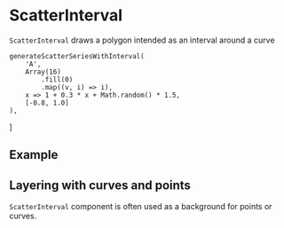 
# ScatterInterval

<Meta title="Charts/Continuous/ScatterInterval" />

`ScatterInterval` draws a polygon intended as an interval around a curve

<ArgsTable of={ScatterInterval} />

    generateScatterSeriesWithInterval(
        'A',
        Array(16)
            .fill(0)
            .map((v, i) => i),
        x => 1 + 0.3 * x + Math.random() * 1.5,
        [-0.8, 1.0]
    ),
]

## Example

<Canvas>
    <Story name="interval">
        <Chart size={[500, 300]} padding={[40, 40, 60, 60]} style={{ display: 'inline-block' }}>
            <Scatter
                data={dataWithInterval}
                x={'x'}
                y={'y'}
                r={6}
                scaleX={{
                    variant: 'linear',
                    domain: [0, 'auto'],
                }}
                scaleY={{
                    variant: 'linear',
                    domain: [0, 'auto'],
                    nice: true,
                }}
            >
                <Axis variant={'bottom'} label={'x (a. u.)'} />
                <Axis variant={'left'} label={'y (a. u.)'} ticks={5} />
                <GridLines variant={'y'} ticks={5} />
                <ScatterInterval
                    ids={['A']}
                    curve="Natural"
                    lower={'lo'}
                    upper={'hi'}
                    style={{ fill: '#dd4444', strokeWidth: 0 }}
                />
            </Scatter>
        </Chart>
    </Story>
</Canvas>

## Layering with curves and points

`ScatterInterval` component is often used as a background for points or curves.

<Canvas>
    <Story name="composite">
        <Chart size={[500, 300]} padding={[40, 40, 60, 60]} style={{ display: 'inline-block' }}>
            <Scatter
                data={dataWithInterval}
                x={'x'}
                y={'y'}
                r={6}
                scaleX={{
                    variant: 'linear',
                    domain: [0, 'auto'],
                }}
                scaleY={{
                    variant: 'linear',
                    domain: [0, 'auto'],
                    nice: true,
                }}
            >
                <Axis variant={'bottom'} label={'x (a. u.)'} />
                <Axis variant={'left'} label={'y (a. u.)'} />
                <GridLines variant={'y'} />
                <ScatterInterval
                    ids={['A']}
                    curve="Natural"
                    lower={'lo'}
                    upper={'hi'}
                    style={{ fill: '#dd4444', opacity: 0.1, strokeWidth: 0 }}
                />
                <ScatterCurve
                    ids={['A']}
                    curve="Natural"
                    style={{ stroke: '#dd4444', strokeWidth: 3 }}
                />
            </Scatter>
        </Chart>
    </Story>
</Canvas>
